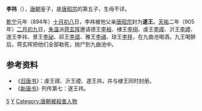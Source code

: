 '''李祎'''（{{bd|？||905年||catIdx=L李}}），[[唐朝|唐朝]]皇子，是[[唐昭宗|唐昭宗]]的第五子，生母不详。

[[乾宁|乾宁]]元年（894年）[[十月初八|十月初八]]日，李祎被他父亲[[唐昭宗|唐昭宗]]封为'''遂王'''。[[天祐_(唐朝)|天祐]]二年（905年）[[二月初九|二月初九]]日，[[朱温|朱温]]派[[蒋玄晖|蒋玄晖]]邀请德王[[李裕|李裕]]、棣王[[李祤|李祤]]、虔王[[李禊|李禊]]、沂王[[李禋|李禋]]、遂王李祎、景王[[李祕|李祕]]、祁王[[李祺|李祺]]、雅王[[李禛|李禛]]、琼王[[李祥|李祥]]，在九曲池喝酒。九王喝醉后，蒋玄晖把他们全部勒死，抛尸到九曲池中。
　　
==参考资料==
*《[[旧唐书|旧唐书]]》：虔王禊、沂王禋、遂王祎，并与棣王同时封册。
*《[[新唐书|新唐书]]》列传第七：遂王祎。

[[Category:唐昭宗皇子|5]]
[[Category:李姓|Y]]
[[Category:唐朝被殺害人物|Category:唐朝被殺害人物]]